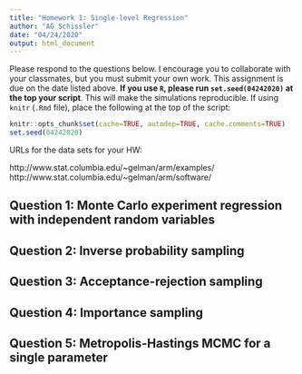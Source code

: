 ```yaml
---
title: "Homework 1: Single-level Regression"
author: "AG Schissler"
date: "04/24/2020"
output: html_document
---
```


Please respond to the questions below. I encourage you to collaborate with your classmates, but you must submit your own work. This assignment is due on the date listed above. **If you use `R`, please run `set.seed(04242020)` at the top your script**. This will make the simulations reproducible. If using `knitr` (`.Rmd` file), place the following at the top of the script:

```r
knitr::opts_chunk$set(cache=TRUE, autodep=TRUE, cache.comments=TRUE)
set.seed(04242020)
```

URLs for the data sets for your HW:

http://www.stat.columbia.edu/~gelman/arm/examples/
http://www.stat.columbia.edu/~gelman/arm/software/



## Question 1: Monte Carlo experiment regression with independent random variables

## Question 2: Inverse probability sampling

## Question 3: Acceptance-rejection sampling

## Question 4: Importance sampling

## Question 5: Metropolis-Hastings MCMC for a single parameter

